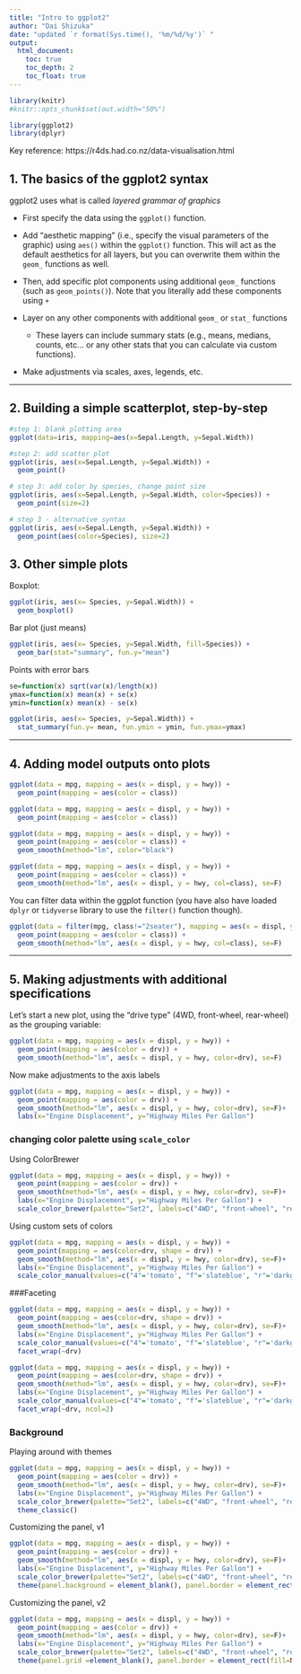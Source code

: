 ```yaml
---
title: "Intro to ggplot2"
author: "Dai Shizuka"
date: "updated `r format(Sys.time(), '%m/%d/%y')` "
output: 
  html_document:
    toc: true
    toc_depth: 2
    toc_float: true
---
```


```r
library(knitr)
#knitr::opts_chunk$set(out.width="50%")
```

```r
library(ggplot2)
library(dplyr)
```

Key reference: https://r4ds.had.co.nz/data-visualisation.html

## 1. The basics of the ggplot2 syntax

ggplot2 uses what is called *layered grammar of graphics*  

* First specify the data using the `ggplot()` function.

* Add "aesthetic mapping" (i.e., specify the visual parameters of the graphic) using `aes()` within the `ggplot()` function. This will act as the default aesthetics for all layers, but you can overwrite them within the `geom_` functions as well.

* Then, add specific plot components using additional `geom_` functions (such as `geom_points()`). Note that you literally add these components using `+`

* Layer on any other components with additional `geom_` or `stat_` functions

    + These layers can include summary stats (e.g., means, medians, counts, etc... or any other stats that you can calculate via custom functions).
    

* Make adjustments via scales, axes, legends, etc.

***

## 2. Building a simple scatterplot, step-by-step
```r
#step 1: blank plotting area
ggplot(data=iris, mapping=aes(x=Sepal.Length, y=Sepal.Width))
```

```r
#step 2: add scatter plot
ggplot(iris, aes(x=Sepal.Length, y=Sepal.Width)) +
  geom_point()

```

```r
# step 3: add color by species, change point size
ggplot(iris, aes(x=Sepal.Length, y=Sepal.Width, color=Species)) +
  geom_point(size=2)

```

```r
# step 3 - alternative syntax
ggplot(iris, aes(x=Sepal.Length, y=Sepal.Width)) +
  geom_point(aes(color=Species), size=2)

```


## 3. Other simple plots

Boxplot:

```r
ggplot(iris, aes(x= Species, y=Sepal.Width)) +
  geom_boxplot()
```


Bar plot (just means)

```r
ggplot(iris, aes(x= Species, y=Sepal.Width, fill=Species)) +
  geom_bar(stat="summary", fun.y="mean")
```

Points with error bars

```r
se=function(x) sqrt(var(x)/length(x))
ymax=function(x) mean(x) + se(x)
ymin=function(x) mean(x) - se(x)

ggplot(iris, aes(x= Species, y=Sepal.Width)) +
  stat_summary(fun.y= mean, fun.ymin = ymin, fun.ymax=ymax)

```


***

## 4. Adding model outputs onto plots 

```r
ggplot(data = mpg, mapping = aes(x = displ, y = hwy)) +
  geom_point(mapping = aes(color = class))
```


```r
ggplot(data = mpg, mapping = aes(x = displ, y = hwy)) +
  geom_point(mapping = aes(color = class))
```

```r
ggplot(data = mpg, mapping = aes(x = displ, y = hwy)) +
  geom_point(mapping = aes(color = class)) +
  geom_smooth(method="lm", color="black")
```

```r
ggplot(data = mpg, mapping = aes(x = displ, y = hwy)) +
  geom_point(mapping = aes(color = class)) +
  geom_smooth(method="lm", aes(x = displ, y = hwy, col=class), se=F)
```

You can filter data within the ggplot function (you have also have loaded `dplyr` or `tidyverse` library to use the `filter()` function though). 

```r
ggplot(data = filter(mpg, class!="2seater"), mapping = aes(x = displ, y = hwy)) +
  geom_point(mapping = aes(color = class)) +
  geom_smooth(method="lm", aes(x = displ, y = hwy, col=class), se=F)
```

***

## 5. Making adjustments with additional specifications

Let's start a new plot, using the "drive type" (4WD, front-wheel, rear-wheel) as the grouping variable:

```r
ggplot(data = mpg, mapping = aes(x = displ, y = hwy)) +
  geom_point(mapping = aes(color = drv)) +
  geom_smooth(method="lm", aes(x = displ, y = hwy, color=drv), se=F)
```

Now make adjustments to the axis labels
```r
ggplot(data = mpg, mapping = aes(x = displ, y = hwy)) +
  geom_point(mapping = aes(color = drv)) +
  geom_smooth(method="lm", aes(x = displ, y = hwy, color=drv), se=F)+
  labs(x="Engine Displacement", y="Highway Miles Per Gallon")
```

### changing color palette using `scale_color`

Using ColorBrewer
```r
ggplot(data = mpg, mapping = aes(x = displ, y = hwy)) +
  geom_point(mapping = aes(color = drv)) +
  geom_smooth(method="lm", aes(x = displ, y = hwy, color=drv), se=F)+
  labs(x="Engine Displacement", y="Highway Miles Per Gallon") +
  scale_color_brewer(palette="Set2", labels=c("4WD", "front-wheel", "rear-wheel"))
```

Using custom sets of colors
```r
ggplot(data = mpg, mapping = aes(x = displ, y = hwy)) +
  geom_point(mapping = aes(color=drv, shape = drv)) +
  geom_smooth(method="lm", aes(x = displ, y = hwy, color=drv), se=F)+
  labs(x="Engine Displacement", y="Highway Miles Per Gallon") +
  scale_color_manual(values=c("4"='tomato', "f"='slateblue', "r"='darkgreen'), labels=c("4WD", "front-wheel", "rear-wheel"))
```

###Faceting

```r
ggplot(data = mpg, mapping = aes(x = displ, y = hwy)) +
  geom_point(mapping = aes(color=drv, shape = drv)) +
  geom_smooth(method="lm", aes(x = displ, y = hwy, color=drv), se=F)+
  labs(x="Engine Displacement", y="Highway Miles Per Gallon") +
  scale_color_manual(values=c("4"='tomato', "f"='slateblue', "r"='darkgreen')) +
  facet_wrap(~drv)
```

```r
ggplot(data = mpg, mapping = aes(x = displ, y = hwy)) +
  geom_point(mapping = aes(color=drv, shape = drv)) +
  geom_smooth(method="lm", aes(x = displ, y = hwy, color=drv), se=F)+
  labs(x="Engine Displacement", y="Highway Miles Per Gallon") +
  scale_color_manual(values=c("4"='tomato', "f"='slateblue', "r"='darkgreen')) +
  facet_wrap(~drv, ncol=2)
```



### Background

Playing around with themes
```r
ggplot(data = mpg, mapping = aes(x = displ, y = hwy)) +
  geom_point(mapping = aes(color = drv)) +
  geom_smooth(method="lm", aes(x = displ, y = hwy, color=drv), se=F)+
  labs(x="Engine Displacement", y="Highway Miles Per Gallon") +
  scale_color_brewer(palette="Set2", labels=c("4WD", "front-wheel", "rear-wheel")) +
  theme_classic()
```

Customizing the panel, v1
```r
ggplot(data = mpg, mapping = aes(x = displ, y = hwy)) +
  geom_point(mapping = aes(color = drv)) +
  geom_smooth(method="lm", aes(x = displ, y = hwy, color=drv), se=F)+
  labs(x="Engine Displacement", y="Highway Miles Per Gallon") +
  scale_color_brewer(palette="Set2", labels=c("4WD", "front-wheel", "rear-wheel")) +
  theme(panel.background = element_blank(), panel.border = element_rect(fill=NA))
```

Customizing the panel, v2
```r
ggplot(data = mpg, mapping = aes(x = displ, y = hwy)) +
  geom_point(mapping = aes(color = drv)) +
  geom_smooth(method="lm", aes(x = displ, y = hwy, color=drv), se=F)+
  labs(x="Engine Displacement", y="Highway Miles Per Gallon") +
  scale_color_brewer(palette="Set2", labels=c("4WD", "front-wheel", "rear-wheel")) +
  theme(panel.grid =element_blank(), panel.border = element_rect(fill=NA), panel.background = element_rect(fill="lightyellow"))
```